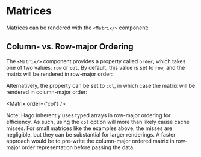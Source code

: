 
<Meta title="Basic Data Structures/Matrices" component={Matrix} />

# Matrices

Matrices can be rendered with the `<Matrix/>` component:

<Matrix />

## Column- vs. Row-major Ordering

The `<Matrix/>` component provides a property called `order`, which takes one of two values: `row` or `col`. By default, this value is set to `row`, and the matrix will be rendered in row-major order:

<Matrix />

Alternatively, the property can be set to `col`, in which case the matrix will be rendered in column-major order:

<Matrix order={'col'} />

Note: Hago inherently uses typed arrays in row-major ordering for efficiency. As such, using the `col` option will more than likely cause cache misses. For small matrices like the examples above, the misses are negligible, but they can be substantial for larger renderings. A faster approach would be to pre-write the column-major ordered matrix in row-major order representation before passing the data.
